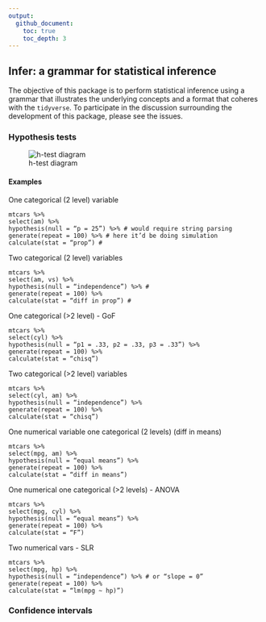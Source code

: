 ```yaml
---
output:
  github_document:
    toc: true 
    toc_depth: 3
---
```


Infer: a grammar for statistical inference
---

The objective of this package is to perform statistical inference using a grammar that illustrates the underlying concepts and a format that coheres with the `tidyverse`. To participate in the discussion surrounding the development of this package, please see the issues.

### Hypothesis tests
![h-test diagram](figs/ht-diagram.png)

#### Examples

One categorical (2 level) variable
```
mtcars %>%
select(am) %>%
hypothesis(null = “p = 25”) %>% # would require string parsing
generate(repeat = 100) %>% # here it’d be doing simulation
calculate(stat = “prop”) #
```

Two categorical (2 level) variables
```
mtcars %>%
select(am, vs) %>%
hypothesis(null = “independence”) %>% # 
generate(repeat = 100) %>%
calculate(stat = “diff in prop”) #
```

One categorical (>2 level) - GoF
```
mtcars %>%
select(cyl) %>%
hypothesis(null = “p1 = .33, p2 = .33, p3 = .33”) %>%
generate(repeat = 100) %>%
calculate(stat = “chisq”)
```

Two categorical (>2 level) variables
```
mtcars %>%
select(cyl, am) %>%
hypothesis(null = “independence”) %>%
generate(repeat = 100) %>%
calculate(stat = “chisq”)
```

One numerical variable one categorical (2 levels) (diff in means)
```
mtcars %>%
select(mpg, am) %>%
hypothesis(null = “equal means”) %>%
generate(repeat = 100) %>%
calculate(stat = “diff in means”)
```

One numerical one categorical (>2 levels) -  ANOVA
```
mtcars %>%
select(mpg, cyl) %>%
hypothesis(null = “equal means”) %>%
generate(repeat = 100) %>%
calculate(stat = “F”)
```

Two numerical vars - SLR
```
mtcars %>%
select(mpg, hp) %>%
hypothesis(null = “independence”) %>% # or “slope = 0”
generate(repeat = 100) %>%
calculate(stat = “lm(mpg ~ hp)”)
```

### Confidence intervals
